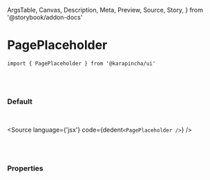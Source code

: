  ArgsTable,
  Canvas,
  Description,
  Meta,
  Preview,
  Source,
  Story,
} from '@storybook/addon-docs'


<Meta title='01. Atoms / PagePlaceholder' component={PagePlaceholder} />

# PagePlaceholder

`import { PagePlaceholder } from '@karapincha/ui'`

<br />
<br />

### Default

<br />

<Story name='Default'>
  <div className='doc-story__preview' style={{ zoom: '100%' }}>
    <div className='flex items-center gap-4'>
      <PagePlaceholder />
    </div>
  </div>
</Story>

<Source language={'jsx'} code={dedent`<PagePlaceholder />`} />

<br />
<br />

### Properties

<ArgsTable of={PagePlaceholder} />
